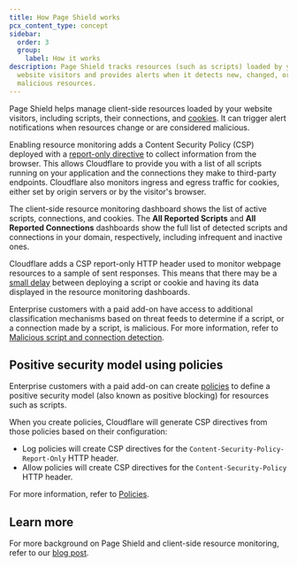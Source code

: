 ```yaml
---
title: How Page Shield works
pcx_content_type: concept
sidebar:
  order: 3
  group:
    label: How it works
description: Page Shield tracks resources (such as scripts) loaded by your
  website visitors and provides alerts when it detects new, changed, or
  malicious resources.
---
```



Page Shield helps manage client-side resources loaded by your website visitors, including scripts, their connections, and [cookies](https://www.cloudflare.com/learning/privacy/what-are-cookies/). It can trigger alert notifications when resources change or are considered malicious.

Enabling resource monitoring adds a <GlossaryTooltip term="content security policy (CSP)" link="https://developer.mozilla.org/en-US/docs/Web/HTTP/CSP">Content Security Policy (CSP)</GlossaryTooltip> deployed with a [report-only directive](/page-shield/reference/csp-header/) to collect information from the browser. This allows Cloudflare to provide you with a list of all scripts running on your application and the connections they make to third-party endpoints. Cloudflare also monitors ingress and egress traffic for cookies, either set by origin servers or by the visitor's browser.

The client-side resource monitoring dashboard shows the list of active scripts, connections, and cookies. The **All Reported Scripts** and **All Reported Connections** dashboards show the full list of detected scripts and connections in your domain, respectively, including infrequent and inactive ones.

Cloudflare adds a CSP report-only HTTP header used to monitor webpage resources to a sample of sent responses. This means that there may be a [small delay](/page-shield/troubleshooting/#page-shield-does-not-show-any-resources-after-activating-it) between deploying a script or cookie and having its data displayed in the resource monitoring dashboards.

Enterprise customers with a paid add-on have access to additional classification mechanisms based on threat feeds to determine if a script, or a connection made by a script, is malicious. For more information, refer to [Malicious script and connection detection](/page-shield/how-it-works/malicious-script-detection/).

## Positive security model using policies

Enterprise customers with a paid add-on can create [policies](/page-shield/policies/) to define a positive security model (also known as positive blocking) for resources such as scripts.

When you create policies, Cloudflare will generate CSP directives from those policies based on their configuration:

- Log policies will create CSP directives for the `Content-Security-Policy-Report-Only` HTTP header.
- Allow policies will create CSP directives for the `Content-Security-Policy` HTTP header.

For more information, refer to [Policies](/page-shield/policies/).

## Learn more

For more background on Page Shield and client-side resource monitoring, refer to our [blog post](https://blog.cloudflare.com/page-shield-generally-available/).
